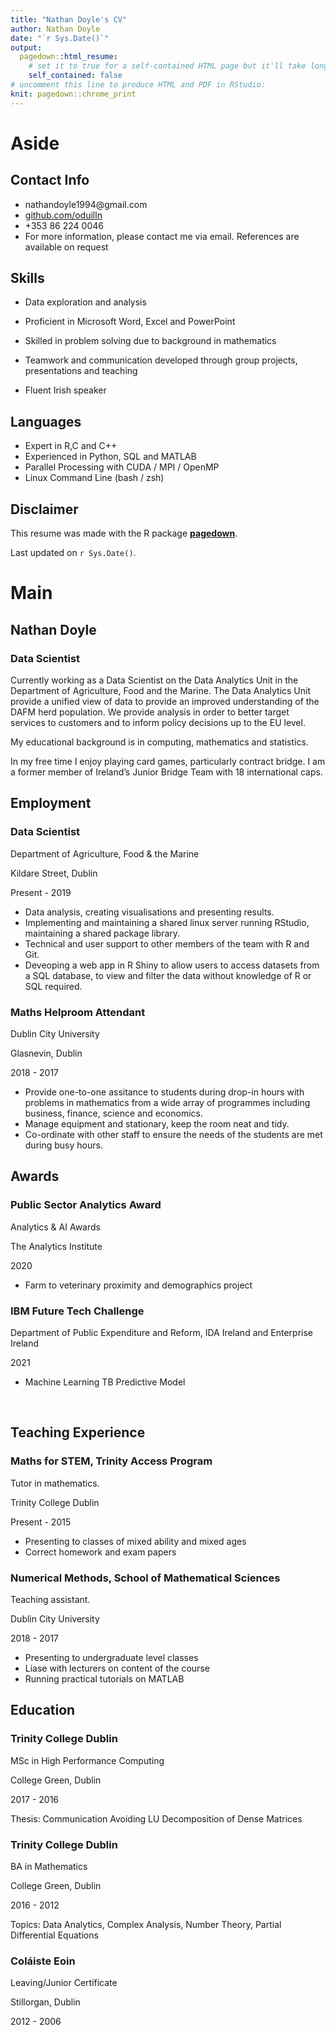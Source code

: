 ```yaml
---
title: "Nathan Doyle's CV"
author: Nathan Doyle
date: "`r Sys.Date()`"
output:
  pagedown::html_resume:
    # set it to true for a self-contained HTML page but it'll take longer to render
    self_contained: false
# uncomment this line to produce HTML and PDF in RStudio:
knit: pagedown::chrome_print
---
```


Aside
================================================================================


<!-- ![Name](https://avatars1.githubusercontent.com/u/895125?s=400&v=4){width=80%} -->


Contact Info {#contact}
--------------------------------------------------------------------------------

- <i class="fa fa-envelope"></i> nathandoyle1994@gmail.com
- <i class="fa fa-github"></i> [github.com/oduilln](https://github.com/oduilln)
- <i class="fa fa-phone"></i> +353 86 224 0046
- For more information, please contact me via email. References are available on request 


Skills {#skills}
--------------------------------------------------------------------------------

- Data exploration and analysis

- Proficient in Microsoft Word, Excel and PowerPoint

- Skilled in problem solving due to background in mathematics

- Teamwork and communication developed through group projects, presentations and teaching

- Fluent Irish speaker

Languages {#skills}
--------------------------------------------------------------------------------

- Expert in R,C and C++ 
- Experienced in Python, SQL and MATLAB 
- Parallel Processing with CUDA / MPI / OpenMP 
- Linux Command Line (bash / zsh)


Disclaimer {#disclaimer}
--------------------------------------------------------------------------------

This resume was made with the R package [**pagedown**](https://github.com/rstudio/pagedown).

Last updated on `r Sys.Date()`.



Main
================================================================================

Nathan Doyle {#title}
--------------------------------------------------------------------------------

### Data Scientist 

Currently working as a Data Scientist on the Data Analytics Unit in the Department of Agriculture, Food and the Marine. The Data Analytics Unit provide a unified view of data to provide an improved understanding of the DAFM herd population. We provide analysis in order to better target services to customers and to inform policy decisions up to the EU level.

My educational background is in computing, mathematics and statistics.

In my free time I enjoy playing card games, particularly contract bridge. I am a former member of Ireland's Junior Bridge Team with 18 international caps. 

<!----------------------------------------------------------------------------->
Employment {data-icon=suitcase}
--------------------------------------------------------------------------------

### Data Scientist 

Department of Agriculture, Food & the Marine

Kildare Street, Dublin

Present - 2019

- Data analysis, creating visualisations and presenting results.
- Implementing and maintaining a shared linux server running RStudio, maintaining a shared package library.
- Technical and user support to other members of the team with R and Git.
- Deveoping a web app in R Shiny to allow users to access datasets from a SQL database, to view and filter the data without knowledge of R or SQL required.

### Maths Helproom Attendant 

Dublin City University

Glasnevin, Dublin

2018 - 2017

- Provide one-to-one assitance to students during drop-in hours with problems in mathematics from a wide array of programmes including business, finance, science and economics.
- Manage equipment and stationary, keep the room neat and tidy.
- Co-ordinate with other staff to ensure the needs of the students are met during busy hours.

Awards {data-icon=envelope}
--------------------------------------------------------------------------------

### Public Sector Analytics Award

Analytics & AI Awards

The Analytics Institute

2020

- Farm to veterinary proximity and demographics project

### IBM Future Tech Challenge 

Department of Public Expenditure and Reform, IDA Ireland and Enterprise Ireland

2021

- Machine Learning TB Predictive Model

\

Teaching Experience {data-icon=chalkboard-teacher}
--------------------------------------------------------------------------------

### Maths for STEM, Trinity Access Program

Tutor in mathematics.

Trinity College Dublin 

Present - 2015

- Presenting to classes of mixed ability and mixed ages
- Correct homework and exam papers


### Numerical Methods, School of Mathematical Sciences

Teaching assistant.

Dublin City University

2018 - 2017

- Presenting to undergraduate level classes
- Liase with lecturers on content of the course
- Running practical tutorials on MATLAB

Education {data-icon=graduation-cap data-concise=true}
--------------------------------------------------------------------------------

### Trinity College Dublin 

MSc in High Performance Computing

College Green, Dublin

2017 - 2016

Thesis: Communication Avoiding LU Decomposition of Dense Matrices

### Trinity College Dublin

BA in Mathematics

College Green, Dublin

2016 - 2012

Topics: Data Analytics, Complex Analysis, Number Theory, Partial Differential Equations

### Coláiste Eoin

Leaving/Junior Certificate

Stillorgan, Dublin

2012 - 2006
